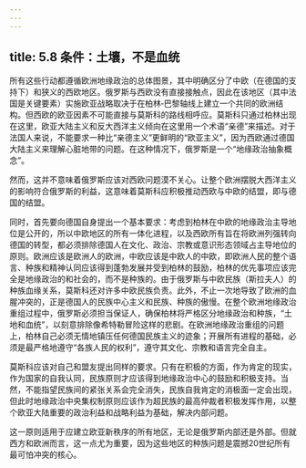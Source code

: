 ```yaml
---
---
---
```

title: 5.8 条件：土壤，不是血统
---



所有这些行动都遵循欧洲地缘政治的总体图景，其中明确区分了中欧（在德国的支持下）和狭义的西欧地区。俄罗斯与西欧没有直接接触点，因此在该地区（其中法国是关键要素）实施欧亚战略取决于在柏林‑巴黎轴线上建立一个共同的欧洲结构。但西欧的欧亚因素不可能直接与莫斯科的路线相呼应。莫斯科只通过柏林出现在这里，欧亚大陆主义和反大西洋主义倾向在这里用一个术语“亲德”来描述。对于法国人来说，不能要求一种比“亲德主义”更鲜明的“欧亚主义”，因为西欧通过德国大陆主义来理解心脏地带的问题。在这种情况下，俄罗斯是一个“地缘政治抽象概念”。

然而，这并不意味着俄罗斯应该对西欧问题漠不关心。让整个欧洲摆脱大西洋主义的影响符合俄罗斯的利益，这意味着莫斯科应积极推动西欧与中欧的结盟，即与德国的结盟。

同时，首先要向德国自身提出一个基本要求：考虑到柏林在中欧的地缘政治主导地位是公开的，所以中欧地区的所有一体化进程，以及西欧所有旨在将欧洲列强转向德国的转型，都必须排除德国人在文化、政治、宗教或意识形态领域占主导地位的原则。欧洲应该是欧洲人的欧洲，中欧应该是中欧人的中欧，即欧洲人民的整个语言、种族和精神认同应该得到蓬勃发展并受到柏林的鼓励，柏林的优先事项应该完全是地缘政治的和社会的，而不是种族的。由于俄罗斯与中欧民族（斯拉夫人）的种族血缘关系，莫斯科还对许多中欧民族负责。此外，不止一次地导致了欧洲的血腥冲突的，正是德国人的民族中心主义和民族、种族的傲慢。在整个欧洲地缘政治重组过程中，俄罗斯必须担当保证人，确保柏林将严格区分地缘政治和种族，“土地和血统”，以刻意排除像希特勒冒险这样的悲剧。在欧洲地缘政治重组的问题上，柏林自己必须无情地镇压任何德国民族主义的迹象；开展所有进程的基础，必须是最严格地遵守“各族人民的权利”，遵守其文化、宗教和语言完全自主。

莫斯科应该对自己和盟友提出同样的要求。只有在积极的方面，作为肯定的现实，作为国家的自我认同，民族原则才应该得到地缘政治中心的鼓励和积极支持。当然，不能指望民族间的紧张关系会完全消失，民族自我肯定的消极面一定会出现，但此时地缘政治中央集权制原则应该作为超民族的最高仲裁者积极发挥作用，以整个欧亚大陆重要的政治利益和战略利益为基础，解决内部问题。

这一原则适用于应建立欧亚新秩序的所有地区，无论是俄罗斯内部还是外部。但就西方和欧洲而言，这一点尤为重要，因为这些地区的种族问题是震撼20世纪所有最可怕冲突的核心。